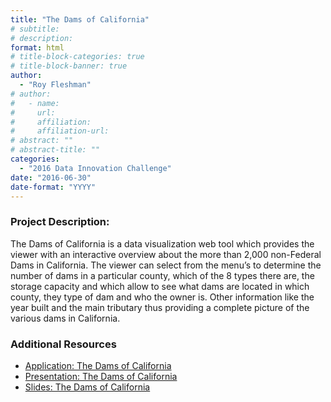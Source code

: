 ```yaml
---
title: "The Dams of California"
# subtitle: 
# description: 
format: html
# title-block-categories: true
# title-block-banner: true
author: 
  - "Roy Fleshman"
# author:
#   - name: 
#     url: 
#     affiliation: 
#     affiliation-url:
# abstract: ""
# abstract-title: ""
categories: 
  - "2016 Data Innovation Challenge"
date: "2016-06-30"
date-format: "YYYY"
---
```


<!-- COMMENT
## params_NOTUSED-proj_title

#### Year: params_NOTUSED-year

#### Topics: params_NOTUSED-topics

#### Awards: params_NOTUSED-awards

#### Team Members: params_NOTUSED-team_members
UNCOMMENT -->

### Project Description:

The Dams of California is a data visualization web tool which provides the viewer with an interactive overview about the more than 2,000 non-Federal Dams in California. The viewer can select from the menu's to determine the number of dams in a particular county, which of the 8 types there are, the storage capacity and   which allow to see what dams are located in which county, they type of dam and who the owner is. Other information like the year built and the main tributary thus providing a complete picture of the various dams in California.

### Additional Resources

- [Application: The Dams of California](https://public.tableau.com/profile/roy.fleshman#!/vizhome/CaliforniaDams/Story1)
- [Presentation: The Dams of California](http://www.waterboards.ca.gov/resources/data_databases/docs/damsofca_pres.mp4#)
- [Slides: The Dams of California](http://www.waterboards.ca.gov/resources/data_databases/docs/damsofca.pdf#)
